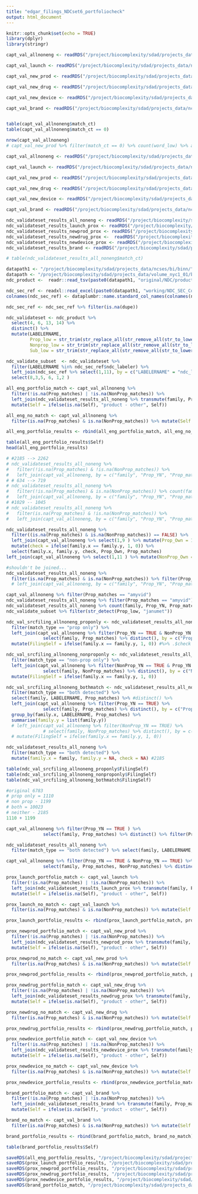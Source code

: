 ```yaml
---
title: "edgar_filings_NDCset6_portfoliocheck"
output: html_document
---
```


```r
knitr::opts_chunk$set(echo = TRUE)
library(dplyr)
library(stringr)
```

```r
capt_val_allnoneng <- readRDS("/project/biocomplexity/sdad/projects_data/ncses/bi/binn/working/sec/wordlist_april21_2020_MANIP/allnoneng_capt_val_apr282020.RDS")

capt_val_launch <- readRDS("/project/biocomplexity/sdad/projects_data/ncses/bi/binn/working/sec/wordlist_april21_2020_MANIP/proxlaunch_capt_val_apr282020.RDS")

capt_val_new_prod <- readRDS("/project/biocomplexity/sdad/projects_data/ncses/bi/binn/working/sec/wordlist_april21_2020_MANIP/proxnewprod_capt_val_apr282020.RDS")

capt_val_new_drug <- readRDS("/project/biocomplexity/sdad/projects_data/ncses/bi/binn/working/sec/wordlist_april21_2020_MANIP/proxnewdrug_capt_val_apr282020.RDS")

capt_val_new_device <- readRDS("/project/biocomplexity/sdad/projects_data/ncses/bi/binn/working/sec/wordlist_april21_2020_MANIP/proxnewdevice_capt_val_apr282020.RDS")

capt_val_brand <- readRDS("/project/biocomplexity/sdad/projects_data/ncses/bi/binn/working/sec/wordlist_april21_2020_MANIP/brand_capt_val_apr282020.RDS")


table(capt_val_allnoneng$match_ct)
table(capt_val_allnoneng$match_ct == 0)

nrow(capt_val_allnoneng)
# capt_val_new_prod %>% filter(match_ct == 0) %>% count(word_low) %>% arrange(desc(n))
```

```r
capt_val_allnoneng <- readRDS("/project/biocomplexity/sdad/projects_data/ncses/bi/binn/working/sec/wordlist_april21_2020_MANIP/brand_capt_val_may072020.RDS")

capt_val_launch <- readRDS("/project/biocomplexity/sdad/projects_data/ncses/bi/binn/working/sec/wordlist_april21_2020_MANIP/launch_capt_val_may072020.RDS")

capt_val_new_prod <- readRDS("/project/biocomplexity/sdad/projects_data/ncses/bi/binn/working/sec/wordlist_april21_2020_MANIP/proxnewprod_capt_val_may072020.RDS")

capt_val_new_drug <- readRDS("/project/biocomplexity/sdad/projects_data/ncses/bi/binn/working/sec/wordlist_april21_2020_MANIP/proxnewdrug_capt_val_may072020.RDS")

capt_val_new_device <- readRDS("/project/biocomplexity/sdad/projects_data/ncses/bi/binn/working/sec/wordlist_april21_2020_MANIP/proxnewdevice_capt_val_may072020.RDS")

capt_val_brand <- readRDS("/project/biocomplexity/sdad/projects_data/ncses/bi/binn/working/sec/wordlist_april21_2020_MANIP/brand_capt_val_may072020.RDS")

```

```r
ndc_validateset_results_all_noneng <- readRDS("/project/biocomplexity/sdad/projects_data/ncses/bi/binn/working/sec/wordlist_april21_2020_MANIP/allnoneng_ndc_val_apr282020.RDS")
ndc_validateset_results_launch_prox <- readRDS("/project/biocomplexity/sdad/projects_data/ncses/bi/binn/working/sec/wordlist_april21_2020_MANIP/launch_prox_ndc_val_apr282020.RDS")
ndc_validateset_results_newprod_prox <- readRDS("/project/biocomplexity/sdad/projects_data/ncses/bi/binn/working/sec/wordlist_april21_2020_MANIP/newprod_prox_ndc_val_apr282020.RDS")
ndc_validateset_results_newdrug_prox <-  readRDS("/project/biocomplexity/sdad/projects_data/ncses/bi/binn/working/sec/wordlist_april21_2020_MANIP/newdrug_prox_ndc_val_apr282020.RDS")
ndc_validateset_results_newdevice_prox <- readRDS("/project/biocomplexity/sdad/projects_data/ncses/bi/binn/working/sec/wordlist_april21_2020_MANIP/newdevice_prox_ndc_val_apr282020.RDS")
ndc_validateset_results_brand <- readRDS("/project/biocomplexity/sdad/projects_data/ncses/bi/binn/working/sec/wordlist_april21_2020_MANIP/brand_ndc_val_apr282020.RDS")

# table(ndc_validateset_results_all_noneng$match_ct)
```

```r
datapath1 <- "/project/biocomplexity/sdad/projects_data/ncses/bi/binn/" 
datapath <- "/project/biocomplexity/sdad/projects_data/volume_nyc1_01/business_innovation/" 
ndc_product <-  readr::read_tsv(paste0(datapath1, "original/NDC/product.txt")) %>% mutate(year = str_extract(string = STARTMARKETINGDATE, pattern = "^\\d{4}"))

ndc_sec_ref <- readxl::read_excel(paste0(datapath1, "working/NDC_SEC_CompNames/final_ndc_sec_companies.xlsx"), sheet = "finalset") %>% select(-12,-13, -14)
colnames(ndc_sec_ref) <- dataplumbr::name.standard_col_names(colnames(ndc_sec_ref))

ndc_sec_ref <- ndc_sec_ref %>% filter(is.na(dupe))

ndc_validateset <- ndc_product %>%
  select(4, 6, 13, 14) %>%
  distinct() %>%
  mutate(LABELERNAME,
         Prop_low = str_trim(str_replace_all(str_remove_all(str_to_lower(PROPRIETARYNAME), "\\(|\\)"), "\\\u0097|\\\u0093", " ")),
         Nonprop_low = str_trim(str_replace_all(str_remove_all(str_to_lower(NONPROPRIETARYNAME), "\\(|\\)"), "\\\u0097|\\\u0093", " ")), 
         Sub_low = str_trim(str_replace_all(str_remove_all(str_to_lower(SUBSTANCENAME), "\\(|\\)"), "\\\u0097|\\\u0093", " "))) 

ndc_validate_subset  <- ndc_validateset %>%
  filter(LABELERNAME %in% ndc_sec_ref$ndc_labeler) %>%
  left_join(ndc_sec_ref %>% select(1,11), by = c("LABELERNAME" = "ndc_labeler")) %>% 
  select(8,3,5, 6, 1,2 )
```


```r

all_eng_portfolio_match <- capt_val_allnoneng %>% 
  filter(!is.na(Prop_matches) | !is.na(NonProp_matches)) %>% 
  left_join(ndc_validateset_results_all_noneng %>% transmute(family, Prop_matches, NonProp_matches, Self = "product - 156") %>% distinct(), by = c("family", "Prop_matches", "NonProp_matches")) %>%
  mutate(Self = ifelse(is.na(Self), "product - other", Self))

all_eng_no_match <- capt_val_allnoneng %>% 
  filter(is.na(Prop_matches) & is.na(NonProp_matches)) %>% mutate(Self = "none")

all_eng_portfolio_results <- rbind(all_eng_portfolio_match, all_eng_no_match)

table(all_eng_portfolio_results$Self)
head(all_eng_portfolio_results)
```

```r
# #2185 --> 2262
# ndc_validateset_results_all_noneng %>% 
#   filter(!is.na(Prop_matches) & !is.na(NonProp_matches)) %>% 
#   left_join(capt_val_allnoneng, by = c("family", "Prop_YN", "Prop_matches", "NonProp_matches",  "NonProp_YN", "match_ct")) %>% filter(Prop_matches == "janumet")
# # 634 --> 719
# ndc_validateset_results_all_noneng %>% 
#   filter(!is.na(Prop_matches) & is.na(NonProp_matches)) %>% count(family, Prop_matches)
#   left_join(capt_val_allnoneng, by = c("family", "Prop_YN", "Prop_matches", "NonProp_matches",  "NonProp_YN", "match_ct")) 
# #1029 -- 1045
# ndc_validateset_results_all_noneng %>% 
#   filter(is.na(Prop_matches) & !is.na(NonProp_matches)) %>% 
#   left_join(capt_val_allnoneng, by = c("family", "Prop_YN", "Prop_matches", "NonProp_matches",  "NonProp_YN", "match_ct"))%>% filter(Prop_matches == "janumet")

ndc_validateset_results_all_noneng %>% 
  filter((is.na(Prop_matches) & is.na(NonProp_matches)) == FALSE) %>% 
  left_join(capt_val_allnoneng %>% select(1,9 ) %>% mutate(Prop_Own = 1), by = c( "Prop_matches")) %>% filter(Prop_matches == "amyvid")
  mutate(check = ifelse(family.x == family.y, 1, 0)) %>%
  select(family.x, family.y, check, Prop_Own, Prop_matches)
left_join(capt_val_allnoneng %>% select(1,11 ) %>% mutate(NonProp_Own = 1), by = c( "NonProp_matches")) %>% 

#shouldn't be joined...
ndc_validateset_results_all_noneng %>% 
  filter(is.na(Prop_matches) & is.na(NonProp_matches)) %>% filter(Prop_matches == "janumet")
  # left_join(capt_val_allnoneng, by = c("family", "Prop_YN", "Prop_matches", "NonProp_matches",  "NonProp_YN", "match_ct"))
```

```r
capt_val_allnoneng %>% filter(Prop_matches == "amyvid")
ndc_validateset_results_all_noneng %>% filter(Prop_matches == "amyvid")
ndc_validateset_results_all_noneng %>% count(family, Prop_YN, Prop_matches, NonProp_matches,  NonProp_YN, match_ct)
ndc_validate_subset %>% filter(str_detect(Prop_low, "janumet"))
```

```r
ndc_val_srcfiling_allnoneng_proponly <- ndc_validateset_results_all_noneng %>% 
  filter(match_type == "prop only") %>% 
  left_join(capt_val_allnoneng %>% filter(Prop_YN == TRUE & NonProp_YN == FALSE) %>% 
              select(family, Prop_matches) %>% distinct(), by = c("Prop_matches"))  %>%
  mutate(FilingSelf = ifelse(family.x == family.y, 1, 0)) #%>% .$check %>% table

ndc_val_srcfiling_allnoneng_nonproponly <- ndc_validateset_results_all_noneng %>% 
  filter(match_type == "non-prop only") %>% 
  left_join(capt_val_allnoneng %>% filter(NonProp_YN == TRUE & Prop_YN == FALSE) %>% 
              select(family, NonProp_matches) %>% distinct(), by = c("NonProp_matches"))  %>%
  mutate(FilingSelf = ifelse(family.x == family.y, 1, 0))

ndc_val_srcfiling_allnoneng_bothmatch <- ndc_validateset_results_all_noneng %>% 
  filter(match_type == "both detected") %>% 
  select(family, LABELERNAME, Prop_matches) %>% #distinct() %>%
  left_join(capt_val_allnoneng %>% filter(Prop_YN == TRUE) %>% 
              select(family, Prop_matches) %>% distinct(), by = c("Prop_matches"))  %>%
  group_by(family.x, LABELERNAME, Prop_matches) %>% 
  summarise(family.y = list(family.y))
  # left_join(capt_val_allnoneng %>% filter(NonProp_YN == TRUE) %>% 
              # select(family, NonProp_matches) %>% distinct(), by = c("NonProp_matches"))  %>%
  # mutate(FilingSelf = ifelse(family.x == family.y, 1, 0))

ndc_validateset_results_all_noneng %>% 
  filter(match_type == "both detected") %>%
  mutate(family.x = family, family.y = NA, check = NA) #2185

table(ndc_val_srcfiling_allnoneng_proponly$FilingSelf)
table(ndc_val_srcfiling_allnoneng_nonproponly$FilingSelf)
table(ndc_val_srcfiling_allnoneng_bothmatch$FilingSelf)

#original 6783
# prop only = 1110
# non prop - 1199
# both = 10023
# neither - 2185
1110 + 1199

capt_val_allnoneng %>% filter(Prop_YN == TRUE ) %>% 
              select(family, Prop_matches) %>% distinct() %>% filter(Prop_matches == "amyvid") #filter(is.na(family))

ndc_validateset_results_all_noneng %>% 
  filter(match_type == "both detected") %>% select(family, LABELERNAME, Prop_matches, NonProp_matches) %>% filter(is.na(family))
```

```r
capt_val_allnoneng %>% filter(Prop_YN == TRUE & NonProp_YN == TRUE) %>% 
              select(family, Prop_matches, NonProp_matches) %>% distinct() %>% filter(Prop_matches == "amyvid")
```


```r
prox_launch_portfolio_match <- capt_val_launch %>% 
  filter(!is.na(Prop_matches) | !is.na(NonProp_matches)) %>% 
  left_join(ndc_validateset_results_launch_prox %>% transmute(family, Prop_matches, NonProp_matches, Self = "product - own") %>% distinct(), by = c("family", "Prop_matches", "NonProp_matches")) %>%
  mutate(Self = ifelse(is.na(Self), "product - other", Self))

prox_launch_no_match <- capt_val_launch %>% 
  filter(is.na(Prop_matches) & is.na(NonProp_matches)) %>% mutate(Self = "none")

prox_launch_portfolio_results <- rbind(prox_launch_portfolio_match, prox_launch_no_match)
```

```r
prox_newprod_portfolio_match <- capt_val_new_prod %>% 
  filter(!is.na(Prop_matches) | !is.na(NonProp_matches)) %>% 
  left_join(ndc_validateset_results_newprod_prox %>% transmute(family, Prop_matches, NonProp_matches, Self = "product - own") %>% distinct(), by = c("family", "Prop_matches", "NonProp_matches")) %>%
  mutate(Self = ifelse(is.na(Self), "product - other", Self))

prox_newprod_no_match <- capt_val_new_prod %>% 
  filter(is.na(Prop_matches) & is.na(NonProp_matches)) %>% mutate(Self = "none")

prox_newprod_portfolio_results <- rbind(prox_newprod_portfolio_match, prox_newprod_no_match)
```

```r
prox_newdrug_portfolio_match <- capt_val_new_drug %>% 
  filter(!is.na(Prop_matches) | !is.na(NonProp_matches)) %>% 
  left_join(ndc_validateset_results_newdrug_prox %>% transmute(family, Prop_matches, NonProp_matches, Self = "product - own") %>% distinct(), by = c("family", "Prop_matches", "NonProp_matches")) %>%
  mutate(Self = ifelse(is.na(Self), "product - other", Self))

prox_newdrug_no_match <- capt_val_new_drug %>% 
  filter(is.na(Prop_matches) & is.na(NonProp_matches)) %>% mutate(Self = "none")

prox_newdrug_portfolio_results <- rbind(prox_newdrug_portfolio_match, prox_newdrug_no_match)

```


```r
prox_newdevice_portfolio_match <- capt_val_new_device %>% 
  filter(!is.na(Prop_matches) | !is.na(NonProp_matches)) %>% 
  left_join(ndc_validateset_results_newdevice_prox %>% transmute(family, Prop_matches, NonProp_matches, Self = "product - own") %>% distinct(), by = c("family", "Prop_matches", "NonProp_matches")) %>%
  mutate(Self = ifelse(is.na(Self), "product - other", Self))

prox_newdevice_no_match <- capt_val_new_device %>% 
  filter(is.na(Prop_matches) & is.na(NonProp_matches)) %>% mutate(Self = "none")

prox_newdevice_portfolio_results <- rbind(prox_newdevice_portfolio_match, prox_newdevice_no_match)

```

```r
brand_portfolio_match <- capt_val_brand %>% 
  filter(!is.na(Prop_matches) | !is.na(NonProp_matches)) %>% 
  left_join(ndc_validateset_results_brand %>% transmute(family, Prop_matches, NonProp_matches, Self = "product - own") %>% distinct(), by = c("family", "Prop_matches", "NonProp_matches")) %>%
  mutate(Self = ifelse(is.na(Self), "product - other", Self))

brand_no_match <- capt_val_brand %>% 
  filter(is.na(Prop_matches) & is.na(NonProp_matches)) %>% mutate(Self = "none")

brand_portfolio_results <- rbind(brand_portfolio_match, brand_no_match)

```


```r
table(brand_portfolio_results$Self)
```


```r
saveRDS(all_eng_portfolio_results, "/project/biocomplexity/sdad/projects_data/ncses/bi/binn/working/sec/wordlist_april21_2020_MANIP/allnoneng_val_portf_check_may062020.RDS")
saveRDS(prox_launch_portfolio_results, "/project/biocomplexity/sdad/projects_data/ncses/bi/binn/working/sec/wordlist_april21_2020_MANIP/launch_val_portf_check_may062020.RDS")
saveRDS(prox_newprod_portfolio_results, "/project/biocomplexity/sdad/projects_data/ncses/bi/binn/working/sec/wordlist_april21_2020_MANIP/newprod_val_portf_check_may062020.RDS")
saveRDS(prox_newdrug_portfolio_results, "/project/biocomplexity/sdad/projects_data/ncses/bi/binn/working/sec/wordlist_april21_2020_MANIP/newdrug_val_portf_check_may062020.RDS")
saveRDS(prox_newdevice_portfolio_results, "/project/biocomplexity/sdad/projects_data/ncses/bi/binn/working/sec/wordlist_april21_2020_MANIP/newdevice_val_portf_check_may062020.RDS")
saveRDS(brand_portfolio_match, "/project/biocomplexity/sdad/projects_data/ncses/bi/binn/working/sec/wordlist_april21_2020_MANIP/brand_val_portf_check_may062020.RDS")
```
